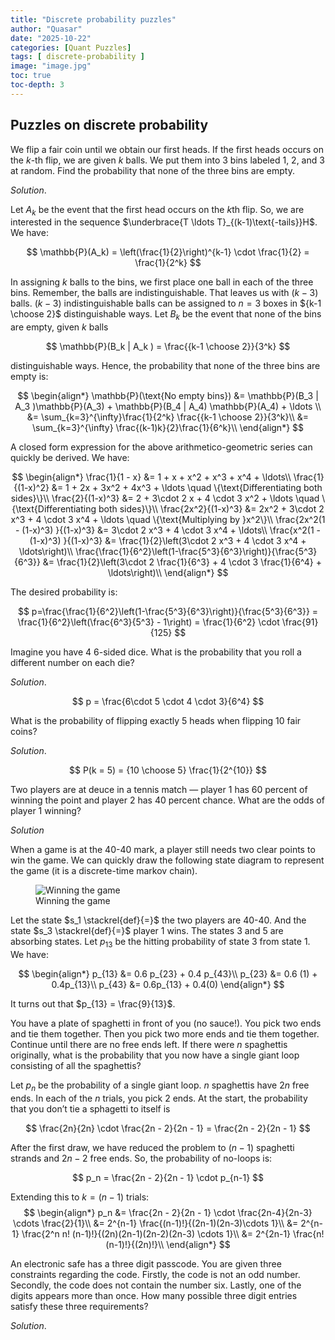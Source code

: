 ```yaml
---
title: "Discrete probability puzzles"
author: "Quasar"
date: "2025-10-22"
categories: [Quant Puzzles]      
tags: [ discrete-probability ]
image: "image.jpg"
toc: true
toc-depth: 3
---
```


## Puzzles on discrete probability

::: {#exm-puzzle-1}

We flip a fair coin until we obtain our first heads. If the first heads occurs on the $k$-th flip, we are given $k$ balls. We put them into 3 bins labeled 1, 2, and 3 at random. Find the probability that none of the three bins are empty.

:::

*Solution*.

Let $A_k$ be the event that the first head occurs on the $k$th flip. So, we are interested in the sequence $\underbrace{T \ldots T}_{(k-1)\text{-tails}}H$. We have:

$$
\mathbb{P}(A_k) = \left(\frac{1}{2}\right)^{k-1} \cdot \frac{1}{2} = \frac{1}{2^k}
$$

In assigning $k$ balls to the bins, we first place one ball in each of the three bins. Remember, the balls are indistinguishable. That leaves us with $(k-3)$ balls. $(k-3)$ indistinguishable balls can be assigned to $n=3$ boxes in ${k-1 \choose 2}$ distinguishable ways. Let $B_k$ be the event that none of the bins are empty, given $k$ balls

$$
\mathbb{P}(B_k | A_k ) = \frac{{k-1 \choose 2}}{3^k}
$$

distinguishable ways. Hence, the probability that none of the three bins are empty is:

$$
\begin{align*}
\mathbb{P}(\text{No empty bins}) &= \mathbb{P}(B_3 | A_3 )\mathbb{P}(A_3) + \mathbb{P}(B_4 | A_4) \mathbb{P}(A_4) + \ldots \\
&= \sum_{k=3}^{\infty}\frac{1}{2^k} \frac{{k-1 \choose 2}}{3^k}\\
&= \sum_{k=3}^{\infty} \frac{(k-1)k}{2}\frac{1}{6^k}\\
\end{align*}
$$

A closed form expression for the above arithmetico-geometric series can quickly be derived. We have:

$$
\begin{align*}
\frac{1}{1 - x} &= 1 + x + x^2 + x^3 + x^4 + \ldots\\
\frac{1}{(1-x)^2} &= 1 + 2x + 3x^2 + 4x^3 + \ldots \quad \{\text{Differentiating both sides}\}\\
\frac{2}{(1-x)^3} &= 2 + 3\cdot 2 x + 4 \cdot 3 x^2 + \ldots \quad \{\text{Differentiating both sides}\}\\
\frac{2x^2}{(1-x)^3} &= 2x^2 + 3\cdot 2 x^3 + 4 \cdot 3 x^4 + \ldots \quad \{\text{Multiplying by }x^2\}\\
\frac{2x^2(1 - (1-x)^3) }{(1-x)^3} &= 3\cdot 2 x^3 + 4 \cdot 3 x^4 + \ldots\\
\frac{x^2(1 - (1-x)^3) }{(1-x)^3} &= \frac{1}{2}\left(3\cdot 2 x^3 + 4 \cdot 3 x^4 + \ldots\right)\\
\frac{\frac{1}{6^2}\left(1-\frac{5^3}{6^3}\right)}{\frac{5^3}{6^3}} &= \frac{1}{2}\left(3\cdot 2 \frac{1}{6^3} + 4 \cdot 3 \frac{1}{6^4} + \ldots\right)\\
\end{align*}
$$

The desired probability is:

$$
p=\frac{\frac{1}{6^2}\left(1-\frac{5^3}{6^3}\right)}{\frac{5^3}{6^3}} = \frac{1}{6^2}\left(\frac{6^3}{5^3} - 1\right) = \frac{1}{6^2} \cdot \frac{91}{125}
$$

::: {#exm-puzzle-2}

Imagine you have $4$ $6$-sided dice. What is the probability that you roll a different number on each die?

:::

*Solution*.

$$
p = \frac{6\cdot 5 \cdot 4 \cdot 3}{6^4}
$$

::: {#exm-puzzle-3}

What is the probability of flipping exactly $5$ heads when flipping $10$ fair coins?

:::

*Solution*.

$$
P(k = 5) = {10 \choose 5} \frac{1}{2^{10}} 
$$


::: {#exm-puzzle-4}

Two players are at deuce in a tennis match — player $1$ has $60$ percent of winning the point and player $2$ has $40$ percent chance. What are the odds of player 1 winning?

:::

*Solution*

When a game is at the 40-40 mark, a player still needs two clear points to win the game. We can quickly draw the following state diagram to represent the game (it is a discrete-time markov chain).

![Winning the game](markov_chain_01.jpg){#fig:markov_chain_01 scale=50%}

Let the state $s_1 \stackrel{def}{=}$ the two players are 40-40. And the state $s_3 \stackrel{def}{=}$ player $1$ wins. The states $3$ and $5$ are absorbing states. Let $p_{13}$ be the hitting probability of state $3$ from state $1$. We have:

$$
\begin{align*}
p_{13} &= 0.6 p_{23} + 0.4 p_{43}\\
p_{23} &= 0.6 (1) + 0.4p_{13}\\
p_{43} &= 0.6p_{13} + 0.4(0)
\end{align*}
$$

It turns out that $p_{13} = \frac{9}{13}$.

::: {#exm-puzzle-5}

You have a plate of spaghetti in front of you (no sauce!). You pick two ends and tie them together. Then you pick two more ends and tie them together. Continue until there are no free ends left. If there were $n$ spaghettis originally, what is the probability that you now have a single giant loop consisting of all the spaghettis?

:::

Let $p_n$ be the probability of a single giant loop. $n$ spaghettis have $2n$ free ends. In each of the $n$ trials, you pick $2$ ends. At the start, the probability that you don't tie a sphagetti to itself is 

$$
\frac{2n}{2n} \cdot \frac{2n - 2}{2n - 1} = \frac{2n - 2}{2n - 1}
$$

After the first draw, we have reduced the problem to $(n-1)$ spaghetti strands and $2n-2$ free ends. So, the probability of no-loops is:

$$
p_n =  \frac{2n - 2}{2n - 1} \cdot p_{n-1}
$$

Extending this to $k=(n-1)$ trials:
$$
\begin{align*}
p_n &= \frac{2n - 2}{2n - 1} \cdot \frac{2n-4}{2n-3} \cdots \frac{2}{1}\\
&= 2^{n-1} \frac{(n-1)!}{(2n-1)(2n-3)\cdots 1}\\
&= 2^{n-1} \frac{2^n n! (n-1)!}{(2n)(2n-1)(2n-2)(2n-3) \cdots 1}\\
&= 2^{2n-1} \frac{n! (n-1)!}{(2n)!}\\
\end{align*}
$$

::: {#exm-puzzle-6}

An electronic safe has a three digit passcode. You are given three constraints regarding the code. Firstly, the code is not an odd number. Secondly, the code does not contain the number six. Lastly, one of the digits appears more than once. How many possible three digit entries satisfy these three requirements?

:::

*Solution*.



